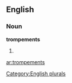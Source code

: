 ==English==

===Noun===
'''trompements'''

# {{plural of|[[trompement]]}}

[[Category:English plurals]]

[[ar:trompements]]